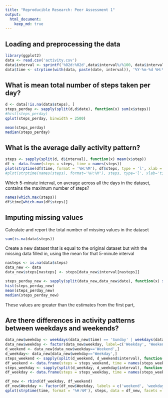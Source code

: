 ```yaml
---
title: "Reproducible Research: Peer Assessment 1"
output: 
  html_document:
    keep_md: true
---
```



## Loading and preprocessing the data

```r
library(ggplot2)
data <- read.csv('activity.csv')
data$interval <- sprintf('%02d:%02d',data$interval%/%100, data$interval%%100)
data$time <- strptime(with(data, paste(date, interval)), '%Y-%m-%d %H:%M')
```


## What is mean total number of steps taken per day?
```r
d <- data[!is.na(data$steps), ]
steps_perday <- sapply(split(d,d$date), function(x) sum(x$steps))
#hist(steps_perday)
qplot(steps_perday, binwidth = 2500)
```

```r
mean(steps_perday)
median(steps_perday)
```


## What is the average daily activity pattern?

```r
steps <- sapply(split(d, d$interval), function(x) mean(x$step))
df <- data.frame(steps = steps, time = names(steps))
plot(strptime(df$time, format = '%H:%M'), df$steps, type = 'l', xlab = 'time', ylab = 'steps')
#plot(strptime(names(steps), format='%H:%M'), steps, type='l', xlab='time')
```

Which 5-minute interval, on average across all the days in the dataset, contains the maximum number of steps?
```r
names(which.max(steps))
df$time[which.max(df$steps)]
```

## Imputing missing values
Calculate and report the total number of missing values in the dataset
```r
sum(is.na(data$steps))
```

Create a new dataset that is equal to the original dataset but with the missing data filled in, using the mean for that 5-minute interval
```r
nasteps <- is.na(data$steps)
data_new <- data
data_new$steps[nasteps] <- steps[data_new$interval[nasteps]]
```

```r
steps_perday_new <- sapply(split(data_new,data_new$date), function(x) sum(x$steps))
hist(steps_perday_new)
mean(steps_perday_new)
median(steps_perday_new)
```
These values are greater than the estimates from the first part, 

## Are there differences in activity patterns between weekdays and weekends?
```r
data_new$weekday <- weekdays(data_new$time) == 'Sunday' | weekdays(data_new$time) == 'Saturday'
data_new$weekday <- factor(data_new$weekday, label=c('Weekday', 'Weekend'))
d_weekend <- data_new[data_new$weekday=='Weekend',]
d_weekday<- data_new[data_new$weekday=='Weekday',]
steps_weekend <- sapply(split(d_weekend, d_weekend$interval), function(x) mean(x$step))
df_weekend <- data.frame(steps = steps_weekend, time = names(steps_weekend), Weekday = 0)
steps_weekday <- sapply(split(d_weekday, d_weekday$interval), function(x) mean(x$step))
df_weekday <- data.frame(steps = steps_weekday, time = names(steps_weekday), Weekday = 1)

df_new <- rbind(df_weekday, df_weekend)
df_new$Weekday <- factor(df_new$Weekday, labels = c('weekend', 'weekday'))
qplot(strptime(time, format = '%H:%M'), steps, data = df_new, facets = Weekday ~ ., geom = 'line', xlab = 'time')

```
